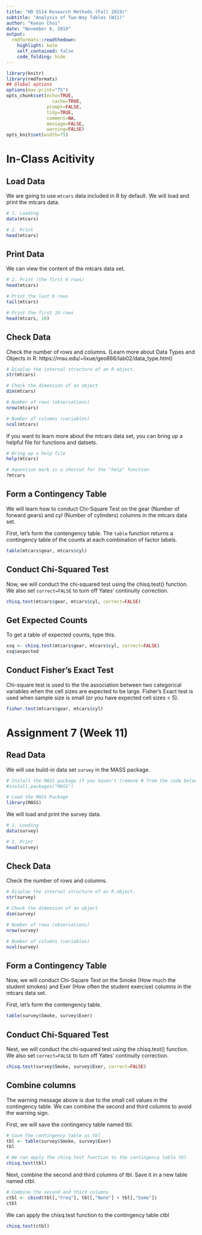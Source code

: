 ```yaml
---
title: "HD 5514 Research Methods (Fall 2019)"
subtitle: "Analysis of Two-Way Tables (W11)"
author: "Koeun Choi"
date: "November 6, 2019"
output:
  rmdformats::readthedown:
    highlight: kate
    self_contained: false
    code_folding: hide
---
```


```r
library(knitr)
library(rmdformats)
## Global options
options(max.print="75")
opts_chunk$set(echo=TRUE,
	             cache=TRUE,
               prompt=FALSE,
               tidy=TRUE,
               comment=NA,
               message=FALSE,
               warning=FALSE)
opts_knit$set(width=75)
```


# In-Class Acitivity

## Load Data
We are going to use `mtcars` data included in R by default. We will load and print the mtcars data.
```r
# 1. Loading
data(mtcars) 

# 2. Print
head(mtcars)
```

## Print Data
We can view the content of the mtcars data set.
```r
# 2. Print (the first 6 rows)
head(mtcars)

# Print the last 6 rows
tail(mtcars)

# Print the first 10 rows
head(mtcars, 10)
```

## Check Data
Check the number of rows and columns. 
(Learn more about Data Types and Objects in R: https://msu.edu/~lixue/geo866/lab02/data_type.html)
```r
# Display the internal structure of an R object.
str(mtcars)

# Check the dimension of an object
dim(mtcars)

# Number of rows (observations)
nrow(mtcars)

# Number of columns (variables)
ncol(mtcars)
```

If you want to learn more about the mtcars data set, you can bring up a helpful file for functions and datsets. 
```r
# Bring up a help file
help(mtcars) 

# Aquestion mark is a shorcut for the "help" function.
?mtcars
```

## Form a Contingency Table
We will learn how to conduct Chi-Square Test on the gear (Number of forward gears) and cyl (Number of cylinders) columns in the mtcars data set. 

First, let's form the contengency table. The `table` function returns a contingency table of the counts at each combination of factor labels.
```r
table(mtcars$gear, mtcars$cyl)
```

## Conduct Chi-Squared Test
Now, we will conduct the chi-squared test using the chisq.test() function. We also set `correct=FALSE` to turn off Yates’ continuity correction.
```r
chisq.test(mtcars$gear, mtcars$cyl, correct=FALSE)
```

## Get Expected Counts
To get a table of expected counts, type this.
```r
xsq <- chisq.test(mtcars$gear, mtcars$cyl, correct=FALSE)
xsq$expected
```

## Conduct Fisher's Exact Test
Chi-square test is used to the the association between two categorical variables when the cell sizes are expected to be large. Fisher's Exact test is used when sample size is small (or you have expected cell sizes < 5).
```r
fisher.test(mtcars$gear, mtcars$cyl)
```

# Assignment 7 (Week 11)

## Read Data
We will use  build-in data set `survey` in the MASS package.
```r
# Install the MASS package if you haven't (remove # from the code below)
#install.packages("MASS")

# Load the MASS Package
library(MASS)
```

We will load and print the survey data.
```r
# 1. Loading
data(survey) 

# 2. Print
head(survey)
```

## Check Data
Check the number of rows and columns. 
```r
# Display the internal structure of an R object.
str(survey)

# Check the dimension of an object
dim(survey)

# Number of rows (observations)
nrow(survey)

# Number of columns (variables)
ncol(survey)
```

## Form a Contingency Table
Now, we will conduct Chi-Square Test on the Smoke (How much the student smokes) and Exer (How often the student exercise) columns in the mtcars data set. 

First, let's form the contengency table. 
```r
table(survey$Smoke, survey$Exer) 
```

## Conduct Chi-Squared Test
Nest, we will conduct the chi-squared test using the chisq.test() function. We also set `correct=FALSE` to turn off Yates’ continuity correction.
```r
chisq.test(survey$Smoke, survey$Exer, correct=FALSE)
```

## Combine columns
The warning message above is due to the small cell values in the contingency table. We can combine the second and third columns to avoid the warning sign. 

First, we will save the contingency table named tbl.
```r
# Save the contingency table as tbl
tbl <- table(survey$Smoke, survey$Exer) 
tbl

# We can apply the chisq.test function to the contingency table tbl
chisq.test(tbl)
```

Next, combine the second and third columns of tbl. Save it in a new table named ctbl.
```r
# Combine the second and third columns
ctbl <- cbind(tbl[,"Freq"], tbl[,"None"] + tbl[,"Some"]) 
ctbl
```

We can apply the chisq.test function to the contingency table ctbl
```r
chisq.test(ctbl)
```

